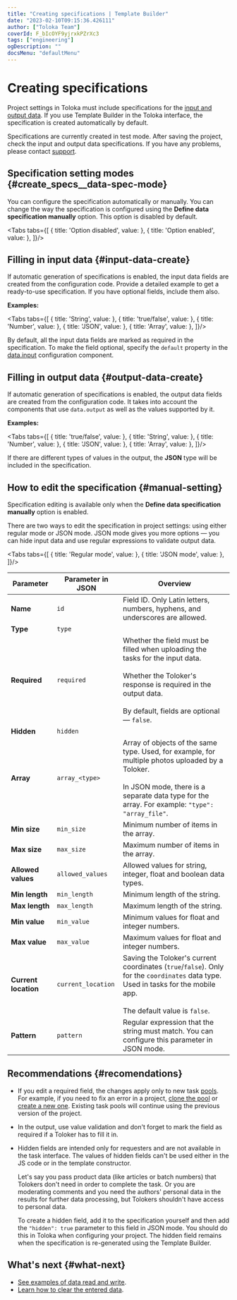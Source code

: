 ```yaml
---
title: "Creating specifications | Template Builder"
date: "2023-02-10T09:15:36.426111"
author: ["Toloka Team"]
coverId: F_bIcOYF9yjrxkPZrXc3
tags: ["engineering"]
ogDescription: ""
docsMenu: "defaultMenu"
---
```



# Creating specifications

Project settings in Toloka must include specifications for the [input and output data](https://toloka.ai/en/docs/glossary#input-output-data). If you use Template Builder in the Toloka interface, the specification is created automatically by default.

<Note mode="restriction" title="Alert">

Specifications are currently created in test mode. After saving the project, check the input and output data specifications. If you have any problems, please contact [support](/docs-new/template-builder/support).

</Note>

## Specification setting modes {#create_specs__data-spec-mode}

You can configure the specification automatically or manually. You can change the way the specification is configured using the **Define data specification manually** option. This option is disabled by default.

<Tabs tabs={[
  { title: 'Option disabled', value: <CreateSpecsList1/> },
  { title: 'Option enabled', value: <CreateSpecsList2/> },
]}/>

## Filling in input data {#input-data-create}

If automatic generation of specifications is enabled, the input data fields are created from the configuration code. Provide a detailed example to get a ready-to-use specification. If you have optional fields, include them also.

**Examples:**

<Tabs tabs={[
  { title: 'String', value: <CreateSpecsList3/> },
  { title: 'true/false', value: <CreateSpecsList4/> },
  { title: 'Number', value: <CreateSpecsList5/> },
  { title: 'JSON', value: <CreateSpecsList6/> },
  { title: 'Array', value: <CreateSpecsList7/> },
]}/>

<Note mode="note" title="Note">

By default, all the input data fields are marked as required in the specification. To make the field optional, specify the `default` property in the [data.input](/docs-new/template-builder/operations/work-with-data) configuration component.

</Note>

## Filling in output data {#output-data-create}

If automatic generation of specifications is enabled, the output data fields are created from the configuration code. It takes into account the components that use `data.output` as well as the values supported by it.

**Examples:**

<Tabs tabs={[
  { title: 'true/false', value: <CreateSpecsList8/> },
  { title: 'String', value: <CreateSpecsList9/> },
  { title: 'Number', value: <CreateSpecsList10/> },
  { title: 'JSON', value: <CreateSpecsList11/> },
  { title: 'Array', value: <CreateSpecsList12/> },
]}/>

<Note mode="note" title="Note">

If there are different types of values in the output, the **JSON** type will be included in the specification.

</Note>

## How to edit the specification {#manual-setting}

<Note mode="note" title="Note">

Specification editing is available only when the **Define data specification manually** option is enabled.

</Note>

There are two ways to edit the specification in project settings: using either regular mode or JSON mode. JSON mode gives you more options — you can hide input data and use regular expressions to validate output data.

<Tabs tabs={[
  { title: 'Regular mode', value: <CreateSpecsList13/> },
  { title: 'JSON mode', value: <CreateSpecsList14/> },
]}/>

<Cut title="Explanations for configuring fields">

**Parameter**|**Parameter in JSON**|**Overview**
----- | ----- | -----
**Name**|`id`|Field ID. Only Latin letters, numbers, hyphens, and underscores are allowed.
**Type**|`type`| <CreateSpecsTable1/>
**Required**|`required`|Whether the field must be filled when uploading the tasks for the input data.<br/><br/>Whether the Toloker's response is required in the output data.<br/><br/>By default, fields are optional — `false`.
**Hidden**|`hidden`| <CreateSpecsTable2/>
**Array**|`array_<type>`|Array of objects of the same type. Used, for example, for multiple photos uploaded by a Toloker.<br/><br/>In JSON mode, there is a separate data type for the array. For example: `"type": "array_file"`.
**Min size**|`min_size`|Minimum number of items in the array.
**Max size**|`max_size`|Maximum number of items in the array.
**Allowed values**|`allowed_values`|Allowed values for string, integer, float and boolean data types.
**Min length**|`min_length`|Minimum length of the string.
**Max length**|`max_length`|Maximum length of the string.
**Min value**|`min_value`|Minimum values for float and integer numbers.
**Max value**|`max_value`|Maximum values for float and integer numbers.
**Current location**|`current_location`|Saving the Toloker's current coordinates (`true`/`false`). Only for the `coordinates` data type. Used in tasks for the mobile app.<br/><br/>The default value is `false`.
**Pattern**|`pattern`|Regular expression that the string must match. You can configure this parameter in JSON mode.

</Cut>

## Recommendations {#recomendations}

- If you edit a required field, the changes apply only to new task [pools](https://toloka.ai/en/docs/glossary#pool). For example, if you need to fix an error in a project, [clone the pool](https://toloka.ai/en/docs/guide/concepts/pool-main) or [create a new one](https://toloka.ai/en/docs/guide/concepts/pool-main). Existing task pools will continue using the previous version of the project.

- In the output, use value validation and don't forget to mark the field as required if a Toloker has to fill it in.
- Hidden fields are intended only for requesters and are not available in the task interface. The values of hidden fields can't be used either in the JS code or in the template constructor.

    Let's say you pass product data (like articles or batch numbers) that Tolokers don't need in order to complete the task. Or you are moderating comments and you need the authors' personal data in the results for further data processing, but Tolokers shouldn't have access to personal data.

    To create a hidden field, add it to the specification yourself and then add the `"hidden": true` parameter to this field in JSON mode. You should do this in Toloka when configuring your project. The hidden field remains when the specification is re-generated using the Template Builder.

## What's next {#what-next}

- [See examples of data read and write](/docs-new/template-builder/operations/input-output-data).
- [Learn how to clear the entered data](/docs-new/template-builder/operations/clear-data).

<ContactSupport/>
